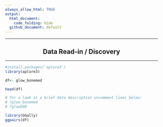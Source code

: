 ```yaml
---
always_allow_html: TRUE
output: 
  html_document: 
    code_folding: hide
  github_document: default
---
```


<hr>
<center><h2>Data Read-in / Discovery</h2></center>
<hr>

```r

#install.packages('aplore3')
library(aplore3)

df<- glow_bonemed

head(df)

# for a look at a brief data description uncomment lines below:
# ?glow_bonemed 
# ?glow500

```

```r
library(GGally)
ggpairs(df)

```
